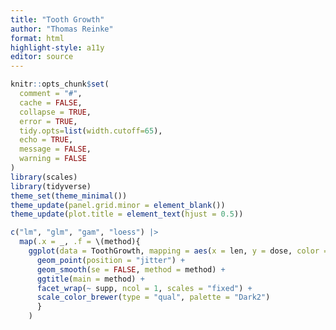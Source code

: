 ```yaml
---
title: "Tooth Growth"
author: "Thomas Reinke"
format: html
highlight-style: a11y
editor: source
---
```


```r
knitr::opts_chunk$set(
  comment = "#", 
  cache = FALSE,  
  collapse = TRUE,
  error = TRUE,
  tidy.opts=list(width.cutoff=65),
  echo = TRUE,
  message = FALSE,
  warning = FALSE
)
library(scales)
library(tidyverse)
theme_set(theme_minimal())
theme_update(panel.grid.minor = element_blank())
theme_update(plot.title = element_text(hjust = 0.5))
```

```r
c("lm", "glm", "gam", "loess") |>
  map(.x = _, .f = \(method){
    ggplot(data = ToothGrowth, mapping = aes(x = len, y = dose, color = supp)) + 
      geom_point(position = "jitter") +
      geom_smooth(se = FALSE, method = method) + 
      ggtitle(main = method) + 
      facet_wrap(~ supp, ncol = 1, scales = "fixed") + 
      scale_color_brewer(type = "qual", palette = "Dark2")
      }
    )
```
